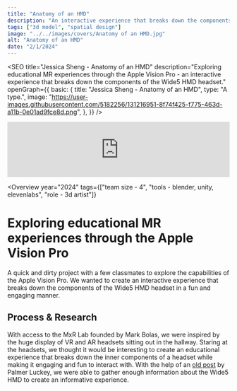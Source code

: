 ```yaml
---
title: "Anatomy of an HMD"
description: "An interactive experience that breaks down the components of the Wide5 HMD headset."
tags: ["3d model", "spatial design"]
image: "../../images/covers/Anatomy of an HMD.jpg"
alt: "Anatomy of an HMD"
date: "2/1/2024"
---
```






<SEO
  title="Jessica Sheng - Anatomy of an HMD"
  description="Exploring educational MR experiences through the Apple Vision Pro - an interactive experience that breaks down the components of the Wide5 HMD headset."
  openGraph={{
    basic: {
      title: "Jessica Sheng - Anatomy of an HMD",
      type: "A type.",
      image:
        "https://user-images.githubusercontent.com/5182256/131216951-8f74f425-f775-463d-a11b-0e01ad9fce8d.png",
    },
  }}
/>



<div style="height: 125px" />
<div class="video">
<iframe
    width="100%"
    height="100%"
    src="https://www.youtube.com/embed/bySTFOn35G8?si=KzGKuSXRpDY88vM_"
    title="YouTube video player"
    frameborder="0"
    allow="accelerometer; autoplay; clipboard-write; encrypted-media; gyroscope; picture-in-picture; web-share"
    allowfullscreen
  ></iframe>
</div>
<div class="caseStudyVideo">

<Overview
  year="2024"
  tags={["team size - 4", "tools - blender, unity, elevenlabs", "role - 3d artist"]}
>

  <h1 slot="header">
    Exploring educational MR experiences through the Apple Vision Pro
  </h1>
  <div slot="overviewDescription">
    A quick and dirty project with a few classmates to explore the capabilities of the Apple Vision Pro. 
    We wanted to create an interactive experience that breaks down the components of the Wide5 HMD headset in 
    a fun and engaging manner. 
  </div>
</Overview>
<PageSection>
  <h2 slot="sectionTitle">Process & Research</h2>
  <p slot="description">
    With access to the MxR Lab founded by Mark Bolas, we were inspired by the huge display of VR and AR headsets sitting out in the 
    hallway. Staring at the headsets, we thought it would be interesting to create an educational experience that breaks down the 
    inner components of a headset while making it engaging and fun to interact with. With the help of an <a target="_blank" href="https://www.mtbs3d.com/phpBB/viewtopic.php?f=120&t=13741">old post</a>  by 
    Palmer Luckey, we were able to gather enough information about the Wide5 HMD to create an informative experience.
  </p>
</PageSection>
<Gallery
  imgSrc={[Blender1.src, Blender2.src]}
  alt={["Blender Viewport 1", "Blender Viewport 2"]}
  uniqueID={[""]}
/ >

</div>

